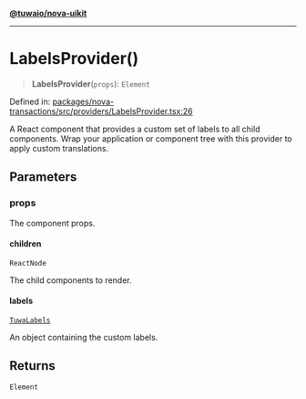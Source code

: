 [**@tuwaio/nova-uikit**](../../../../README.md)

***

# LabelsProvider()

> **LabelsProvider**(`props`): `Element`

Defined in: [packages/nova-transactions/src/providers/LabelsProvider.tsx:26](https://github.com/TuwaIO/nova-uikit/blob/a6935ad165181db46094cc50c0501928d06a176c/packages/nova-transactions/src/providers/LabelsProvider.tsx#L26)

A React component that provides a custom set of labels to all child components.
Wrap your application or component tree with this provider to apply custom translations.

## Parameters

### props

The component props.

#### children

`ReactNode`

The child components to render.

#### labels

[`TuwaLabels`](../../type-aliases/TuwaLabels.md)

An object containing the custom labels.

## Returns

`Element`
